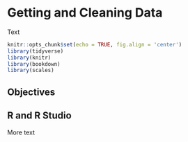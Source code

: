 # Getting and Cleaning Data {#rprog2}

Text
```r
knitr::opts_chunk$set(echo = TRUE, fig.align = 'center')
library(tidyverse)
library(knitr)
library(bookdown)
library(scales)
```

## Objectives

## R and R Studio

More text
